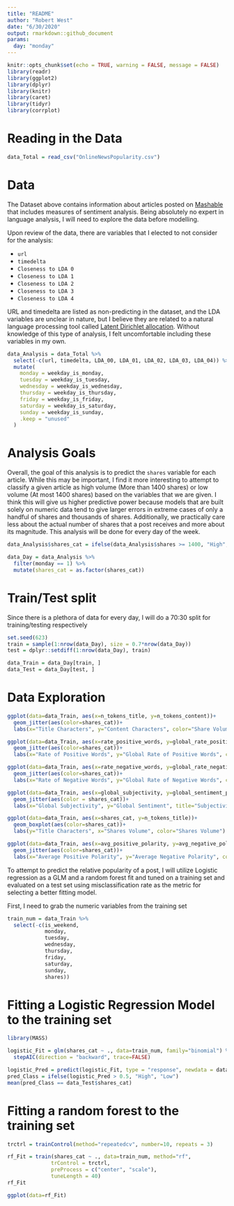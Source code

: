 ```yaml
---
title: "README"
author: "Robert West"
date: "6/30/2020"
output: rmarkdown::github_document
params: 
  day: "monday"
---
```


```r
knitr::opts_chunk$set(echo = TRUE, warning = FALSE, message = FALSE)
library(readr)
library(ggplot2)
library(dplyr)
library(knitr)
library(caret)
library(tidyr)
library(corrplot)
```


# Reading in the Data
```r
data_Total = read_csv("OnlineNewsPopularity.csv")
```

# Data

The Dataset above contains information about articles posted on [Mashable](https://mashable.com/) that includes measures of sentiment analysis. Being absolutely no expert in language analysis, I will need to explore the data before modelling. 


Upon review of the data, there are variables that I elected to not consider for the analysis:  

* `url`  
* `timedelta`  
* `Closeness to LDA 0` 
* `Closeness to LDA 1`  
* `Closeness to LDA 2`  
* `Closeness to LDA 3`  
* `Closeness to LDA 4`  

URL and timedelta are listed as non-predicting in the dataset, and the LDA variables are unclear in nature, but I believe they are related to a natural language processing tool called [Latent Dirichlet allocation](https://en.wikipedia.org/wiki/Latent_Dirichlet_allocation). Without knowledge of this type of analysis, I felt uncomfortable including these variables in my own. 

```r
data_Analysis = data_Total %>%
  select(-c(url, timedelta, LDA_00, LDA_01, LDA_02, LDA_03, LDA_04)) %>%
  mutate(
    monday = weekday_is_monday,
    tuesday = weekday_is_tuesday,
    wednesday = weekday_is_wednesday,
    thursday = weekday_is_thursday,
    friday = weekday_is_friday,
    saturday = weekday_is_saturday,
    sunday = weekday_is_sunday,
    .keep = "unused"
  )
```

# Analysis Goals
Overall, the goal of this analysis is to predict the `shares` variable for each article. While this may be important, I find it more interesting to attempt to classify a given article as high volume (More than 1400 shares) or low volume (At most 1400 shares) based on the variables that we are given. I think this will give us higher predictive power because models that are built solely on numeric data tend to give larger errors in extreme cases of only a handful of shares and thousands of shares. Additionally, we practically care less about the actual number of shares that a post receives and more about its magnitude. This analysis will be done for every day of the week. 

```r
data_Analysis$shares_cat = ifelse(data_Analysis$shares >= 1400, "High", "Low")

data_Day = data_Analysis %>% 
  filter(monday == 1) %>%
  mutate(shares_cat = as.factor(shares_cat))
```

 
# Train/Test split
Since there is a plethora of data for every day, I will do a 70:30 split for training/testing respectively
```r
set.seed(623)
train = sample(1:nrow(data_Day), size = 0.7*nrow(data_Day))
test = dplyr::setdiff(1:nrow(data_Day), train)

data_Train = data_Day[train, ]
data_Test = data_Day[test, ]
```


# Data Exploration
```r
ggplot(data=data_Train, aes(x=n_tokens_title, y=n_tokens_content))+
  geom_jitter(aes(color=shares_cat))+
  labs(x="Title Characters", y="Content Characters", color="Share Volume", title="Title Vs Content in Characters")

ggplot(data=data_Train, aes(x=rate_positive_words, y=global_rate_positive_words))+
  geom_jitter(aes(color=shares_cat))+
  labs(x="Rate of Positive Words", y="Global Rate of Positive Words", color="Share Volume", title="Individual vs Global Positive Word Rate")

ggplot(data=data_Train, aes(x=rate_negative_words, y=global_rate_negative_words))+
  geom_jitter(aes(color=shares_cat))+
  labs(x="Rate of Negative Words", y="Global Rate of Negative Words", color="Share Volume", title="Individual vs Global Negative Word Rate")

ggplot(data=data_Train, aes(x=global_subjectivity, y=global_sentiment_polarity))+
  geom_jitter(aes(color = shares_cat))+
  labs(x="Global Subjectivity", y="Global Sentiment", title="Subjectivity Against Sentiment", color = "Share Volume")

ggplot(data=data_Train, aes(x=shares_cat, y=n_tokens_title))+
  geom_boxplot(aes(color=shares_cat))+
  labs(y="Title Characters", x="Shares Volume", color="Shares Volume")

ggplot(data=data_Train, aes(x=avg_positive_polarity, y=avg_negative_polarity))+
  geom_jitter(aes(color=shares_cat))+
  labs(x="Average Positive Polarity", y="Average Negative Polarity", color="Shares Volume", title="Average Positive vs Negative Polarity")


```


To attempt to predict the relative popularity of a post, I will utilize Logistic regression as a GLM and a random forest fit and tuned on a training set and evaluated on a test set using misclassification rate as the metric for selecting a better fitting model.

First, I need to grab the numeric variables from the training set
```r
train_num = data_Train %>%
  select(-c(is_weekend,
            monday,
            tuesday,
            wednesday,
            thursday,
            friday,
            saturday,
            sunday,
            shares))
```



# Fitting a Logistic Regression Model to the training set
```r
library(MASS)

logistic_Fit = glm(shares_cat ~ ., data=train_num, family="binomial") %>%
  stepAIC(direction = "backward", trace=FALSE)

logistic_Pred = predict(logistic_Fit, type = "response", newdata = data_Test)
pred_Class = ifelse(logistic_Pred > 0.5, "High", "Low")
mean(pred_Class == data_Test$shares_cat)
```


# Fitting a random forest to the training set
```r
trctrl = trainControl(method="repeatedcv", number=10, repeats = 3)

rf_Fit = train(shares_cat ~ ., data=train_num, method="rf",
              trControl = trctrl,
              preProcess = c("center", "scale"),
              tuneLength = 40)
rf_Fit

ggplot(data=rf_Fit)
```









